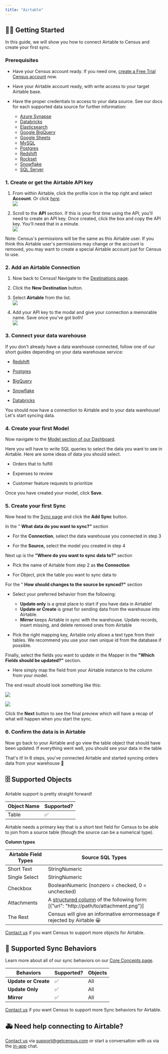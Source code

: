 ```yaml
---
title: "Airtable"
---
```


## 🏃‍♀️ Getting Started

In this guide, we will show you how to connect Airtable to Census and create your first sync.

### Prerequisites

* Have your Census account ready. If you need one, [create a Free Trial Census account](https://app.getcensus.com/) now.

* Have your Airtable account ready, with write access to your target Airtable base.

* Have the proper credentials to access to your data source. See our docs for each supported data source for further information:  
   * [Azure Synapse](/sources/azure-synapse)  
   * [Databricks](https://docs.getcensus.com/sources/databricks)  
   * [Elasticsearch](https://docs.getcensus.com/sources/elasticsearch)  
   * [Google BigQuery](https://docs.getcensus.com/sources/google-bigquery)  
   * [Google Sheets](https://docs.getcensus.com/sources/google-sheets)  
   * [MySQL](https://docs.getcensus.com/sources/mysql)  
   * [Postgres](https://docs.getcensus.com/sources/postgres)  
   * [Redshift](https://docs.getcensus.com/sources/redshift)  
   * [Rockset](https://docs.getcensus.com/sources/rockset)  
   * [Snowflake](https://docs.getcensus.com/sources/snowflake)  
   * [SQL Server](https://docs.getcensus.com/sources/sql-server)

### 1\. Create or get the Airtable API key

1. From within Airtable, click the profile icon in the top right and select **Account**. Or click [_here_](https://airtable.com/account)_._  
![](/images/destinations/screely-1629998696109.png)  

2. Scroll to the **API** section. If this is your first time using the API, you'll need to create an API key. Once created, click the box and copy the API key. You'll need that in a minute.  
![](/images/destinations/screely-1629998745164.png)  

Note: Census's permissions will be the same as this Airtable user. If you think this Airtable user's permissions may change or the account is removed, you may want to create a special Airtable account just for Census to use.

### 2\. Add an Airtable Connection

1. Now back to Census! Navigate to the [Destinations page](https://app.getcensus.com/destinations).

2. Click the **New Destination** button.

3. Select **Airtable** from the list.  
![](/images/destinations/screely-1629998477683.png)  

4. Add your API key to the modal and give your connection a memorable name. Save once you've got both!  
![](/images/destinations/screely-1629999170323.png)  

### 3\. Connect your data warehouse

If you don't already have a data warehouse connected, follow one of our short guides depending on your data warehouse service:

* [Redshift](https://help.getcensus.com/article/10-configuring-redshift-postgresql-access)

* [Postgres](https://help.getcensus.com/article/10-configuring-redshift-postgresql-access)

* [BigQuery](https://help.getcensus.com/article/21-configuring-bigquery-access)

* [Snowflake](https://help.getcensus.com/article/8-configuring-snowflake-access)

* [Databricks](/sources/databricks)

You should now have a connection to Airtable and to your data warehouse! Let's start syncing data.

### 4\. Create your first Model

Now navigate to the [Model section of our Dashboard](https://app.getcensus.com/models).‌

Here you will have to write SQL queries to select the data you want to see in Airtable. Here are some ideas of data you should select‌.

* Orders that to fulfill

* Expenses to review

* Customer feature requests to prioritize

Once you have created your model, click **Save**.‌

### 5\. Create your first Sync

Now head to the [Sync page](https://app.getcensus.com/syncs) and click the **Add Sync** button‌.

In the " **What data do you want to sync?"** section‌

* For the **Connection**, select the data warehouse you connected in step 3

* For the **Source,** select the model you created in step 4

Next up is the **"Where do you want to sync data to?"** section‌

* Pick the name of Airtable from step 2 as **the Connection**

* For Object, pick the table you want to sync data to

For the " **How should changes to the source be synced?"** section‌

* Select your preferred behavior from the following:  
   * **Update only** is a great place to start if you have data in Airtable!  
   * **Update or Create** is great for sending data from the warehouse into Airtable.  
   * **Mirror** keeps Airtable in sync with the warehouse. Update records, insert missing, and delete removed ones from Airtable

* Pick the right mapping key, Airtable only allows a text type from their tables. We recommend you use your own unique id from the database if possible.

Finally, select the fields you want to update in the Mapper in the **"Which Fields should be updated?"** section‌.

* Here simply map the field from your Airtable instance to the column from your model.

The end result should look something like this:

![](/images/destinations/Screen%20Shot%202021-08-27%20at%2011.34.46%20AM.png)

![](/images/destinations/Screen%20Shot%202021-08-27%20at%2011.34.57%20AM.png)

Click the **Next** button to see the final preview which will have a recap of what will happen when you start the sync‌.

### 6\. Confirm the data is in Airtable

Now go back to your Airtable and go view the table object that should have been updated. If everything went well, you should see your data in the table

That's it! In 6 steps, you've connected Airtable and started syncing orders data from your warehouse 🎉

## 🗄 Supported Objects

Airtable support is pretty straight forward!

| **Object Name** | **Supported?** |
| --------------- | -------------- |
| Table           | ✅              |

Airtable needs a primary key that is a short text field for Census to be able to join from a source table (though the source can be a numerical type).

**Column types**

| **Airtable Field Types** | **Source SQL Types**                                                                                                                                            |
| ------------------------ | --------------------------------------------------------------------------------------------------------------------------------------------------------------- |
| Short Text               | StringNumeric                                                                                                                                                   |
| Single Select            | StringNumeric                                                                                                                                                   |
| Checkbox                 | BooleanNumeric (nonzero = checked, 0 = unchecked)                                                                                                               |
| Attachments              | A [structured column](/basics/data-models-and-entities/defining-source-data/structured-data) of the following form:\[{"url": "http://path/to/attachment.png"}\] |
| The Rest                 | Census will give an informative errormessage if rejected by Airtable 😀                                                                                         |

[Contact us](mailto:support@getcensus.com) if you want Census to support more objects for Airtable.

## 🔄 Supported Sync Behaviors

Learn more about all of our sync behaviors on our [Core Concepts page](/basics/core-concept#the-different-sync-behaviors).

| **Behaviors**        | **Supported?** | **Objects** |
| -------------------- | -------------- | ----------- |
| **Update or Create** | ✅              | All         |
| **Update Only**      | ✅              | All         |
| **Mirror**           | ✅              | All         |

[Contact us](mailto:support@getcensus.com) if you want Census to support more Sync behaviors for Airtable.

## 🚑 Need help connecting to Airtable?

[Contact us](mailto:support@getcensus.com) via support@getcensus.com or start a conversation with us via the [in-app](https://app.getcensus.com) chat.
